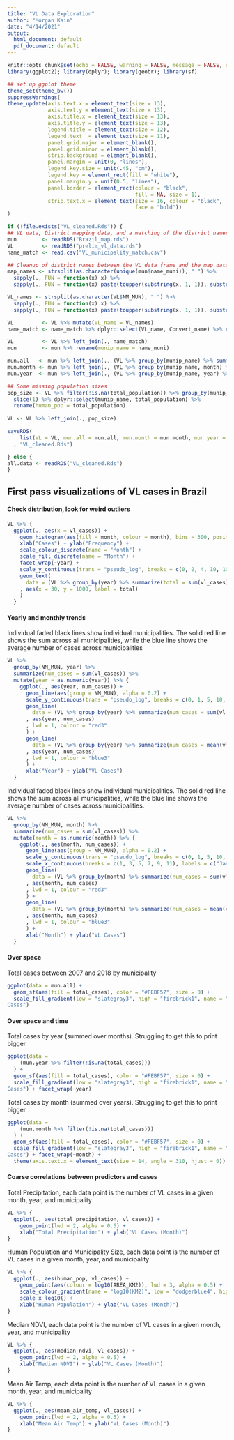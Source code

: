```yaml
---
title: "VL Data Exploration"
author: "Morgan Kain"
date: "4/14/2021"
output:
  html_document: default
  pdf_document: default
---
```


```r
knitr::opts_chunk$set(echo = FALSE, warning = FALSE, message = FALSE, error = FALSE)
library(ggplot2); library(dplyr); library(geobr); library(sf)

## set up ggplot theme
theme_set(theme_bw())
suppressWarnings(
theme_update(axis.text.x = element_text(size = 13),
             axis.text.y = element_text(size = 13),
             axis.title.x = element_text(size = 13),
             axis.title.y = element_text(size = 13),
             legend.title = element_text(size = 12),
             legend.text  = element_text(size = 11),
             panel.grid.major = element_blank(),
             panel.grid.minor = element_blank(),
             strip.background = element_blank(),
             panel.margin = unit(0, "lines"),
             legend.key.size = unit(.45, "cm"),
             legend.key = element_rect(fill = "white"),
             panel.margin.y = unit(0.5, "lines"),
             panel.border = element_rect(colour = "black", 
                                         fill = NA, size = 1),
             strip.text.x = element_text(size = 16, colour = "black", 
                                         face = "bold"))
)

if (!file.exists("VL_cleaned.Rds")) {
## VL data, District mapping data, and a matching of the district names
mun        <- readRDS("Brazil_map.rds")
VL         <- readRDS("prelim_vl_data.rds")
name_match <- read.csv("VL_municipality_match.csv")

## Cleanup of district names between the VL data frame and the map data frame of districts
map_names <- strsplit(as.character(unique(mun$name_muni)), " ") %>% 
  sapply(., FUN = function(x) x) %>% 
  sapply(., FUN = function(x) paste(toupper(substring(x, 1, 1)), substring(x, 2), sep = "", collapse = " "))

VL_names <- strsplit(as.character(VL$NM_MUN), " ") %>% 
  sapply(., FUN = function(x) x) %>% 
  sapply(., FUN = function(x) paste(toupper(substring(x, 1, 1)), substring(x, 2), sep = "", collapse = " "))

VL         <- VL %>% mutate(VL_name = VL_names)
name_match <- name_match %>% dplyr::select(VL_name, Convert_name) %>% rename(munip_name = Convert_name)

VL         <- VL %>% left_join(., name_match)
mun        <- mun %>% rename(munip_name = name_muni)

mun.all   <- mun %>% left_join(., (VL %>% group_by(munip_name) %>% summarize(total_cases = sum(vl_cases))))
mun.month <- mun %>% left_join(., (VL %>% group_by(munip_name, month) %>% summarize(total_cases = sum(vl_cases))))
mun.year  <- mun %>% left_join(., (VL %>% group_by(munip_name, year) %>% summarize(total_cases = sum(vl_cases))))

## Some missing population sizes
pop_size <- VL %>% filter(!is.na(total_population)) %>% group_by(munip_name) %>% 
  slice(1) %>% dplyr::select(munip_name, total_population) %>%
  rename(human_pop = total_population)
  
VL <- VL %>% left_join(., pop_size)

saveRDS(
    list(VL = VL, mun.all = mun.all, mun.month = mun.month, mun.year = mun.year)
  , "VL_cleaned.Rds") 

} else {
all.data <- readRDS("VL_cleaned.Rds")
}

```

## First pass visualizations of VL cases in Brazil

#### Check distribution, look for weird outliers

```r
VL %>% {
  ggplot(., aes(x = vl_cases)) +
    geom_histogram(aes(fill = month, colour = month), bins = 300, position = 'dodge') +
    xlab("Cases") + ylab("Frequency") +
    scale_colour_discrete(name = "Month") +
    scale_fill_discrete(name = "Month") +
    facet_wrap(~year) +
    scale_y_continuous(trans = "pseudo_log", breaks = c(0, 2, 4, 10, 100, 1000, 6000)) +
    geom_text(
      data = (VL %>% group_by(year) %>% summarize(total = sum(vl_cases)))
    , aes(x = 30, y = 1000, label = total)
    )
  }
```

#### Yearly and monthly trends

Individual faded black lines show individual municipalities. The solid red line shows the sum across all municipalities, while the blue line shows the average number of cases across municipalities

```r
VL %>% 
  group_by(NM_MUN, year) %>%
  summarize(num_cases = sum(vl_cases)) %>% 
  mutate(year = as.numeric(year)) %>% {
    ggplot(., aes(year, num_cases)) +
      geom_line(aes(group = NM_MUN), alpha = 0.2) +
      scale_y_continuous(trans = "pseudo_log", breaks = c(0, 1, 5, 10, 100, 200, 300, 3000)) +
      geom_line(
        data = (VL %>% group_by(year) %>% summarize(num_cases = sum(vl_cases)) %>% mutate(year = as.numeric(year)))
      , aes(year, num_cases)
      , lwd = 1, colour = "red3"
      ) +
      geom_line(
        data = (VL %>% group_by(year) %>% summarize(num_cases = mean(vl_cases)) %>% mutate(year = as.numeric(year)))
      , aes(year, num_cases)
      , lwd = 1, colour = "blue3"
      ) +
      xlab("Year") + ylab("VL Cases")
  }
```

Individual faded black lines show individual municipalities. The solid red line shows the sum across all municipalities, while the blue line shows the average number of cases across municipalities.

```r
VL %>% 
  group_by(NM_MUN, month) %>%
  summarize(num_cases = sum(vl_cases)) %>% 
  mutate(month = as.numeric(month)) %>% {
    ggplot(., aes(month, num_cases)) +
      geom_line(aes(group = NM_MUN), alpha = 0.2) +
      scale_y_continuous(trans = "pseudo_log", breaks = c(0, 1, 5, 10, 100, 200, 300, 3000)) +
      scale_x_continuous(breaks = c(1, 3, 5, 7, 9, 11), labels = c("Jan", "Mar", "May", "Jul", "Sep", "Nov")) +
      geom_line(
        data = (VL %>% group_by(month) %>% summarize(num_cases = sum(vl_cases)) %>% mutate(month = as.numeric(month)))
      , aes(month, num_cases)
      , lwd = 1, colour = "red3"
      ) +
      geom_line(
        data = (VL %>% group_by(month) %>% summarize(num_cases = mean(vl_cases)) %>% mutate(month = as.numeric(month)))
      , aes(month, num_cases)
      , lwd = 1, colour = "blue3"
      ) +
      xlab("Month") + ylab("VL Cases")
  }
```

#### Over space

Total cases between 2007 and 2018 by municipality

```r
ggplot(data = mun.all) + 
  geom_sf(aes(fill = total_cases), color = "#FEBF57", size = 0) +
  scale_fill_gradient(low = "slategray3", high = "firebrick1", name = "Total
Cases")
```

#### Over space and time 

Total cases by year (summed over months). Struggling to get this to print bigger

```r
ggplot(data = 
    (mun.year %>% filter(!is.na(total_cases)))
  ) + 
  geom_sf(aes(fill = total_cases), color = "#FEBF57", size = 0) +
  scale_fill_gradient(low = "slategray3", high = "firebrick1", name = "Total
Cases") + facet_wrap(~year)
```

Total cases by month (summed over years). Struggling to get this to print bigger

```r
ggplot(data = 
    (mun.month %>% filter(!is.na(total_cases)))
  ) +
  geom_sf(aes(fill = total_cases), color = "#FEBF57", size = 0) +
  scale_fill_gradient(low = "slategray3", high = "firebrick1", name = "Total
Cases") + facet_wrap(~month) + 
  theme(axis.text.x = element_text(size = 14, angle = 310, hjust = 0))
```

#### Coarse correlations between predictors and cases

Total Precipitation, each data point is the number of VL cases in a given month, year, and municipality
```r

VL %>% {
  ggplot(., aes(total_precipitation, vl_cases)) + 
    geom_point(lwd = 2, alpha = 0.5) +
    xlab("Total Precipitation") + ylab("VL Cases (Month)")
}

```

Human Population and Municipality Size, each data point is the number of VL cases in a given month, year, and municipality
```r

VL %>% {
  ggplot(., aes(human_pop, vl_cases)) + 
    geom_point(aes(colour = log10(AREA_KM2)), lwd = 3, alpha = 0.5) +
    scale_colour_gradient(name = "log10(KM2)", low = "dodgerblue4", high = "orange") +
    scale_x_log10() +
    xlab("Human Population") + ylab("VL Cases (Month)")
}

```

Median NDVI, each data point is the number of VL cases in a given month, year, and municipality
```r

VL %>% {
  ggplot(., aes(median_ndvi, vl_cases)) + 
    geom_point(lwd = 2, alpha = 0.5) +
    xlab("Median NDVI") + ylab("VL Cases (Month)")
}

```

Mean Air Temp, each data point is the number of VL cases in a given month, year, and municipality
```r

VL %>% {
  ggplot(., aes(mean_air_temp, vl_cases)) + 
    geom_point(lwd = 2, alpha = 0.5) +
    xlab("Mean Air Temp") + ylab("VL Cases (Month)")
}

```

